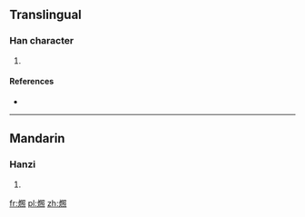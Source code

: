 ==Translingual==

===Han character===
{{Han char|rn=86|rad=火|as=13|sn=17|four=|canj=FARF}}

# {{defn|Han|sort=火13}}

====References====
* {{Han ref|kx=0685.201|dkj=19498|hdz=32240.180|uh=71F3|ud=29171}}

----

==Mandarin==

===Hanzi===
{{cmn-hanzi|pin=[[zhào]] ([[zhao4]])|wg=chao<sup>4</sup>}}

# {{defn|lang=cmn|sort=火13}}

[[fr:燳]]
[[pl:燳]]
[[zh:燳]]